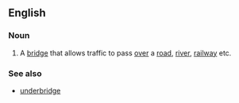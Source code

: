 ==English==

===Noun===
{{en-noun}}

#{{UK}} A [[bridge]] that allows traffic to pass [[over]] a [[road]], [[river]], [[railway]] etc.

===See also===
*[[underbridge]]